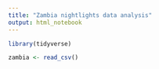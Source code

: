```yaml
---
title: "Zambia nightlights data analysis"
output: html_notebook
---
```


```r

library(tidyverse)
```


``` r
zambia <- read_csv()
```